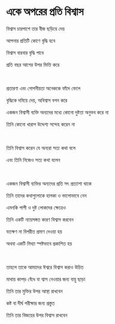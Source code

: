 # একে অপরের প্রতি বিশ্বাস

বিশ্বাস চারপাশে তার বীজ ছড়িয়ে দেয়

আপনার প্রতিটি কোণে বৃদ্ধি হবে

বিশ্বাস বারবার বৃদ্ধি পাবে

প্রতি বছর আগের উপর ভিত্তি করে

<br />

প্রতারণা এবং গোপনীয়তা অনেককে ফাঁদে ফেলে

বৃদ্ধিকে দমিয়ে দেয়, অবিশ্বাস বপন করে

একজন বিশ্বাসী ব্যক্তি অন্যদের মধ্যে কোনো দুষ্টতা অনুভব করে না

তিনি কোনো খারাপ উদ্দেশ্য সন্দেহ করেন না

<br />

তিনি বিশ্বাস করেন যে অন্যরা সত্য কথা বলে

এবং তিনি নিজেও সত্য কথা বলেন

<br />

একজন বিশ্বাসী ব্যক্তির অন্যদের প্রতি সৎ প্রত্যাশা থাকে

তিনি তাদের কথাগুলোকে হালকা ও ভালোভাবে নেন

এমনকি পাপী ও দুষ্ট লোকদের ক্ষেত্রেও

তিনি একটি ন্যায়সঙ্গত কারণ বিশ্বাস করবেন

যতক্ষণ না বিপরীত প্রমাণ দেওয়া হয়

অথবা একটি মিথ্যা স্পষ্টভাবে প্রকাশিত হয়

<br />

তাহলে তাকে আমাদের ঈশ্বরে বিশ্বাস করাও উচিত

মাথায় কাপড় বেঁধে বা শ্বাস নেওয়ার জন্য বায়ু ছাড়া

তিনি তার মুক্তির উপর আস্থা রাখবেন

কষ্ট বা দীর্ঘ পরীক্ষার জন্য প্রস্তুত

তিনি তার বিজয়ের উপর বিশ্বাস রাখবেন

<p></p>